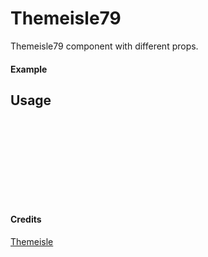 
<Meta of={Themeisle79} title="Themeisle/Themeisle79" />

# Themeisle79

Themeisle79 component with different props.

#### Example

<Canvas of={Themeisle79.Primary} />

## Usage

```ts
import { Themeisle79 } from "yadl-ui";

const Example = () => {
  return (
      <Themeisle79 />
  );
};

export default Example;
```

#### Credits
[Themeisle](https://themeisle.com/illustrations)
